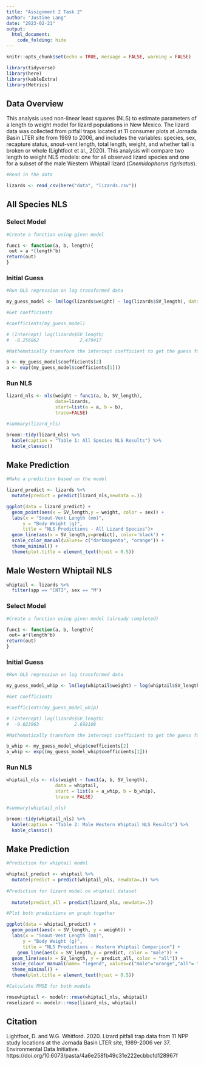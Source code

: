 ```yaml
---
title: "Assignment 2 Task 2"
author: "Justine Lang"
date: "2023-02-21"
output: 
  html_document: 
    code_folding: hide
---
```


```r
knitr::opts_chunk$set(echo = TRUE, message = FALSE, warning = FALSE)

library(tidyverse)
library(here)
library(kableExtra)
library(Metrics)
```

## Data Overview

This analysis used non-linear least squares (NLS) to estimate parameters of a length to weight
model for lizard populations in New Mexico. The lizard data was collected from pitfall traps located at 11 consumer plots at Jornada Basin LTER site from 1989 to 2006, and includes the variables: species, sex, recapture status, snout-vent length, total length, weight, and whether tail is broken or whole (Lightfoot et al., 2020). This analysis will compare two length to weight NLS models: one for all observed lizard species and one for a subset of the male Western Whiptail lizard (*Cnemidophorus tigrisatus*). 

```r
#Read in the data

lizards <- read_csv(here("data", "lizards.csv"))
```


## All Species NLS

\begin{equation}
\hat{W}=a(SVL)^b
\end{equation}


### Select Model

```r
#Create a function using given model

func1 <- function(a, b, length){
 out = a *(length^b)
return(out)
}
```


### Initial Guess

```r
#Run OLS regression on log transformed data

my_guess_model <- lm(log(lizards$weight) ~ log(lizards$SV_length), data = lizards)

#Get coefficients

#coefficients(my_guess_model)

# (Intercept) log(lizards$SV_length) 
#  -8.256862               2.479417

#Mathematically transform the intercept coefficient to get the guess for parameter a

b <- my_guess_model$coefficients[2]
a <- exp((my_guess_model$coefficients[1]))
```


### Run NLS

```r
lizard_nls <- nls(weight ~ func1(a, b, SV_length),
                  data=lizards,
                  start=list(a = a, b = b),
                  trace=FALSE)

#summary(lizard_nls)

broom::tidy(lizard_nls) %>% 
  kable(caption = "Table 1: All Species NLS Results") %>% 
  kable_classic()
```


## Make Prediction

```r

#Make a prediction based on the model

lizard_predict <- lizards %>% 
  mutate(predict = predict(lizard_nls,newdata =.))

ggplot(data = lizard_predict) +
  geom_point(aes(x = SV_length,y = weight, color = sex)) +
  labs(x = "Snout-Vent Length (mm)",
      y = "Body Weight (g)",
      title = "NLS Predictions - All Lizard Species")+
  geom_line(aes(x = SV_length,y=predict), color='black') +
  scale_color_manual(values= c("darkmagenta", "orange")) +
  theme_minimal() +
  theme(plot.title = element_text(hjust = 0.5))
```



## Male Western Whiptail NLS

```r
whiptail <- lizards %>% 
  filter(spp == "CNTI", sex == "M")
```


### Select Model

```r
#Create a function using given model (already completed)

func1 <- function(a, b, length){
 out= a*(length^b)
return(out)
}
```


### Initial Guess

```r
#Run OLS regression on log transformed data

my_guess_model_whip <- lm(log(whiptail$weight) ~ log(whiptail$SV_length), data = whiptail)

#Get coefficients

#coefficients(my_guess_model_whip)

# (Intercept) log(lizards$SV_length) 
#  -9.023963             2.698108

#Mathematically transform the intercept coefficient to get the guess for parameter a

b_whip <- my_guess_model_whip$coefficients[2]
a_whip <- exp((my_guess_model_whip$coefficients[1]))
```


### Run NLS

```r
whiptail_nls <- nls(weight ~ func1(a, b, SV_length),
                  data = whiptail,
                  start = list(a = a_whip, b = b_whip),
                  trace = FALSE)

#summary(whiptail_nls)

broom::tidy(whiptail_nls) %>% 
  kable(caption = "Table 2: Male Western Whiptail NLS Results") %>% 
  kable_classic()
```


## Make Prediction

```r

#Prediction for whiptail model

whiptail_predict <- whiptail %>% 
  mutate(predict = predict(whiptail_nls, newdata=.)) %>% 
  
#Prediction for lizard model on whiptail dataset
  
  mutate(predict_all = predict(lizard_nls, newdata=.))

#Plot both predictions on graph together

ggplot(data = whiptail_predict) +
  geom_point(aes(x = SV_length, y = weight)) +
  labs(x = "Snout-Vent Length (mm)",
      y = "Body Weight (g)",
      title = "NLS Predictions - Western Whiptail Comparison") +
    geom_line(aes(x = SV_length,y = predict, color = "male")) +
  geom_line(aes(x = SV_length, y = predict_all, color = "all")) +
  scale_colour_manual(name= "legend", values=c("male"="orange","all"= "black")) +
  theme_minimal() +
  theme(plot.title = element_text(hjust = 0.5))

#Calculate RMSE for both models

rmsewhiptail <- modelr::rmse(whiptail_nls, whiptail)
rmselizard <- modelr::rmse(lizard_nls, whiptail)
```


## Citation

Lightfoot, D. and W.G. Whitford. 2020. Lizard pitfall trap data from 11 NPP study locations at the Jornada Basin LTER site, 1989-2006 ver 37. Environmental Data Initiative. https://doi.org/10.6073/pasta/4a6e258fb49c31e222ecbbcfd128967f



